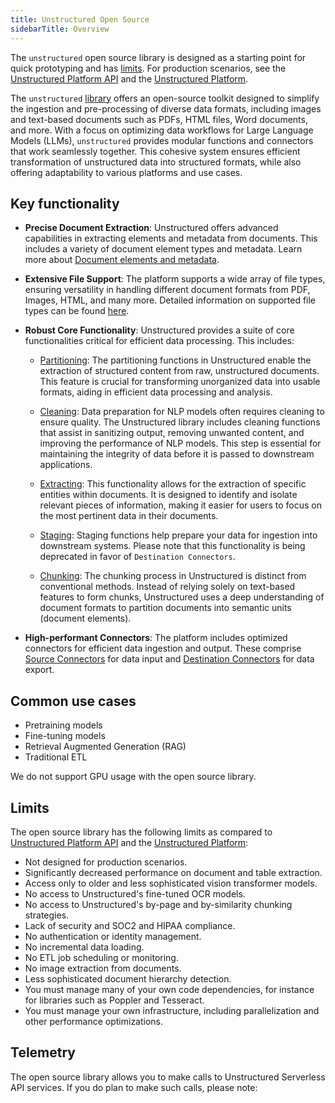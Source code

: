```yaml
---
title: Unstructured Open Source 
sidebarTitle: Overview
---
```


<Note>The `unstructured` open source library is designed as a starting point for quick prototyping and has [limits](#limits). For production scenarios, see the [Unstructured Platform API](/platform-api/overview) and the [Unstructured Platform](/platform/overview).</Note>

The `unstructured` [library](https://github.com/Unstructured-IO/unstructured) offers an open-source toolkit
designed to simplify the ingestion and pre-processing of diverse data formats, including images and text-based documents
such as PDFs, HTML files, Word documents, and more. With a focus on optimizing data workflows for Large Language Models (LLMs),
`unstructured` provides modular functions and connectors that work seamlessly together. This cohesive system ensures
efficient transformation of unstructured data into structured formats, while also offering adaptability to various platforms
and use cases.

## Key functionality

*   **Precise Document Extraction**: Unstructured offers advanced capabilities in extracting elements and metadata from documents. This includes a variety of document element types and metadata. Learn more about [Document elements and metadata](../concepts/document-elements).
    
*   **Extensive File Support**: The platform supports a wide array of file types, ensuring versatility in handling different document formats from PDF, Images, HTML, and many more. Detailed information on supported file types can be found [here](/open-source/introduction/supported-file-types).
    
*   **Robust Core Functionality**: Unstructured provides a suite of core functionalities critical for efficient data processing. This includes:
    
    *   [Partitioning](/open-source/core-functionality/partitioning): The partitioning functions in Unstructured enable the extraction of structured content from raw, unstructured documents. This feature is crucial for transforming unorganized data into usable formats, aiding in efficient data processing and analysis.
        
    *   [Cleaning](/open-source/core-functionality/cleaning): Data preparation for NLP models often requires cleaning to ensure quality. The Unstructured library includes cleaning functions that assist in sanitizing output, removing unwanted content, and improving the performance of NLP models. This step is essential for maintaining the integrity of data before it is passed to downstream applications.
        
    *   [Extracting](/open-source/core-functionality/extracting): This functionality allows for the extraction of specific entities within documents. It is designed to identify and isolate relevant pieces of information, making it easier for users to focus on the most pertinent data in their documents.
        
    *   [Staging](/open-source/core-functionality/staging): Staging functions help prepare your data for ingestion into downstream systems. Please note that this functionality is being deprecated in favor of `Destination Connectors`.
        
    *   [Chunking](/open-source/core-functionality/chunking): The chunking process in Unstructured is distinct from conventional methods. Instead of relying solely on text-based features to form chunks, Unstructured uses a deep understanding of document formats to partition documents into semantic units (document elements).
                
*   **High-performant Connectors**: The platform includes optimized connectors for efficient data ingestion and output. These comprise [Source Connectors](../ingest/source-connectors/overview) for data input and [Destination Connectors](../ingest/destination-connectors/overview) for data export.
    

## Common use cases

*   Pretraining models
*   Fine-tuning models
*   Retrieval Augmented Generation (RAG)
*   Traditional ETL

<Note>We do not support GPU usage with the open source library.</Note>

## Limits

The open source library has the following limits as compared to [Unstructured Platform API](/platform-api/overview) and the [Unstructured Platform](/platform/overview):

* Not designed for production scenarios.
* Significantly decreased performance on document and table extraction.
* Access only to older and less sophisticated vision transformer models.
* No access to Unstructured's fine-tuned OCR models.
* No access to Unstructured's by-page and by-similarity chunking strategies.
* Lack of security and SOC2 and HIPAA compliance.
* No authentication or identity management.
* No incremental data loading.
* No ETL job scheduling or monitoring.
* No image extraction from documents.
* Less sophisticated document hierarchy detection.
* You must manage many of your own code dependencies, for instance for libraries such as Poppler and Tesseract.
* You must manage your own infrastructure, including parallelization and other performance optimizations.

## Telemetry

The open source library allows you to make calls to Unstructured Serverless API services. If you do plan to make such calls, please note:


<SharedTelemetry />

